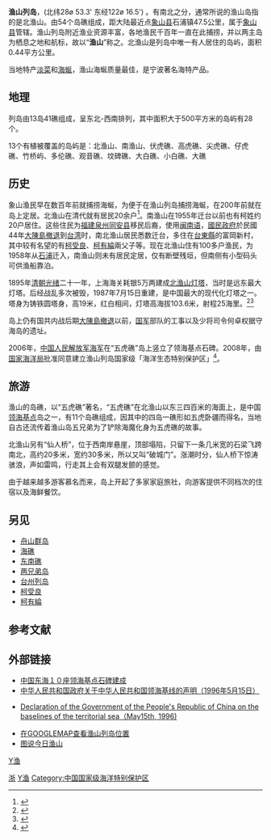 {{DEFAULTSORT:Y渔}}
{{Infobox islands
| name             = 渔山列岛
| image name       = 
| image caption    = 
| locator map      = <center>{{Location map|China|lat=28.5|long=122.2|position=top|float=none}}</center>
| map_custom       = yes
| location         = [[东海|东海]]
| coordinates      = {{coord|28|53.3|N|122|16.5|E|display=inline}}
| archipelago      = 
| total islands    = 54座岛礁
| major islands    = [[北渔山|北渔山]]
| area_km2         = 0.44
| length_km        = 
| width_km         = 
| coastline_km     =
| highest mount    = 
| elevation_m      = 
| country          = {{PRC}}
| country admin divisions title     = 省级区划
| country admin divisions           = [[浙江省|浙江省]]
| country admin divisions title 1   = 副省级城市
| country admin divisions 1         = [[宁波市|宁波市]]
| country admin divisions title 2   = 县级区划
| country admin divisions 2         = [[象山县|象山县]]
}}

'''渔山列岛'''，(北纬28ø 53.3' 东经122ø 16.5') 。有南北之分，通常所说的渔山岛指的是北渔山。由54个岛礁组成，距大陆最近点[[象山县|象山县]]石浦镇47.5公里，属于[[象山县|象山县]]管辖。渔山列岛附近渔业资源丰富，各地渔民千百年一直在此捕捞，并以两主岛为栖息之地和航标，故以“'''渔山'''”称之。北渔山是列岛中唯一有人居住的岛屿，面积0.44平方公里。

当地特产[[淡菜|淡菜]]和[[海蜒|海蜒]]，渔山海蜒质量最佳，是宁波著名海特产品。

==地理==
列岛由13岛41礁组成，呈东北-西南排列，其中面积大于500平方米的岛屿有28个。

13个有植被覆盖的岛屿是：北渔山、南渔山、伏虎礁、高虎礁、尖虎礁、仔虎礁、竹桥屿、多伦礁、观音礁、坟碑礁、大白礁、小白礁、大礁

==历史==
象山渔民早在数百年前就捕捞海蜒，为便于在渔山列岛捕捞海蜒，在200年前就在岛上定居。北渔山在清代就有居民20余户<ref>{{cite book
|author=朱正元
|title=《浙江省沿海圖說》
|url=https://books.google.com/books?id=feMvAAAAMAAJ
|year=1974
|publisher=成文出版社
|access-date=2020-09-07
|archive-date=2021-06-11
|archive-url=https://web.archive.org/web/20210611022423/https://books.google.com/books?id=feMvAAAAMAAJ
|dead-url=no
}}</ref>。南渔山在1955年迁台以前也有柯姓约20户居住。这些住民为[[福建|福建]][[泉州府|泉州]][[同安县|同安县]]移民后裔，使用[[闽南语|闽南语]]，[[國民政府|國民政府]]於民國44年[[大陳島撤退|大陳島撤退]]到[[台湾|台湾]]时，南北渔山居民悉数迁台，多住在[[台東縣|台東縣]]的富岡新村，其中较有名望的有[[柯受良|柯受良]]、[[柯有綸|柯有綸]]兩父子等。现在北渔山住有100多户渔民，为1958年从[[石浦鎮|石浦]]迁入，南渔山则未有居民定居，仅有断壁残垣，但南侧有小型码头可供渔船靠泊。

1895年[[清朝|清朝]][[光绪|光绪]]二十一年，上海海关耗银5万两建成[[北渔山灯塔|北渔山灯塔]]，当时是远东最大灯塔。后经战乱多次被毁，1987年7月15日重建，是中国最大的现代化灯塔之一。塔身为铸铁圆塔身，高19米，红白相间，灯塔高海拔103.6米，射程25海里。<ref>{{cite web
| url = http://www.shtong.gov.cn/Newsite/node2/node2245/node4526/node57705/node57733/node57737/userobject1ai44856.html
| title = 《上海港志·第二篇 港口工程·第一章 航道工程·第四节 市外工程》
| date = 2003-02-09
| dead-url = no
| archive-url = https://web.archive.org/web/20160327093117/http://www.shtong.gov.cn/Newsite/node2/node2245/node4526/node57705/node57733/node57737/userobject1ai44856.html
| archive-date = 2016-03-27
| website = 上海市地方志办公室
| access-date = 2020-09-07
}}</ref><ref>{{Cite web |url=http://unn.people.com.cn/mediafile/200509/21/F200509211654255402563713.jpg |title=北渔山灯塔 |access-date=2006-09-23 |archive-date=2018-10-01 |archive-url=https://web.archive.org/web/20181001222636/http://unn.people.com.cn/mediafile/200509/21/F200509211654255402563713.jpg |dead-url=no }}</ref>

岛上仍有国共内战后期[[大陳島撤退|大陳島撤退]]以前，[[中華民國國軍|国军]]部队的工事以及少将司令何卓权据守海岛的遗址。

2006年，[[中国人民解放军海军|中国人民解放军海军]]在“五虎礁”岛上竖立了领海基点石碑。2008年，由[[国家海洋局|国家海洋局]]批准同意建立渔山列岛国家级「海洋生态特别保护区」<ref>{{Cite web |url=http://www.wzscj.com/news/Class12/200808/news_20080821163812_22019.html |title=宁波市渔山列岛正式被国家同意建立国家级海洋生态特别保护区 |access-date=2009-01-10 |archive-date=2016-03-05 |archive-url=https://web.archive.org/web/20160305001706/http://www.wzscj.com/news/Class12/200808/news_20080821163812_22019.html |dead-url=no }}</ref>。

==旅游==
渔山的岛礁，以“五虎礁”著名，“五虎礁”在北渔山以东三四百米的海面上，是中国[[领海基点|领海基点]]岛之一，有11个岛礁组成，因其中的四岛一礁形如五虎卧疆而得名，当地自古还流传着渔山岛五兄弟为了铲除海魔化身为五虎礁的故事。

北渔山另有“仙人桥”，位于西南岸悬崖，顶部塌陷，只留下一条几米宽的石梁飞跨南北，高约20多米，宽约30多米，所以又叫“破城门”。涨潮时分，仙人桥下惊涛骇浪，声如雷鸣，行走其上会有双腿发颤的感觉。

由于越来越多游客慕名而来，岛上开起了多家家庭旅社，向游客提供不同档次的住宿以及海鲜餐饮。

==另见==
*[[舟山群岛|舟山群岛]]
*[[海礁|海礁]]
*[[东南礁|东南礁]]
*[[两兄弟岛|两兄弟岛]]
*[[台州列岛|台州列岛]]
*[[柯受良|柯受良]]
*[[柯有綸|柯有綸]]

== 参考文献 ==
{{Reflist|30em}}

==外部链接==
*[http://news.xinhuanet.com/politics/2006-09/14/content_5090042.htm 中国东海１０座领海基点石碑建成]{{Wayback|url=http://news.xinhuanet.com/politics/2006-09/14/content_5090042.htm |date=20070325035306 }}
*[https://web.archive.org/web/20070216040721/http://www.soa.gov.cn/law/960515a.htm 中华人民共和国政府关于中华人民共和国领海基线的声明（1996年5月15日）]
*{{en icon}}[http://www.un.org/Depts/los/LEGISLATIONANDTREATIES/PDFFILES/CHN_1996_Declaration.pdf  Declaration of the Government of the People's Republic of China on the baselines of the territorial sea（May15th, 1996)]{{Wayback|url=http://www.un.org/Depts/los/LEGISLATIONANDTREATIES/PDFFILES/CHN_1996_Declaration.pdf |date=20070315110738 }}
*[http://maps.google.com/maps?f=q&hl=en&q=+28%C2%B053%2718.00%22N,122%C2%B016%2730.00%22E&ie=UTF8&z=12&ll=28.894282,122.275085&spn=0.133759,0.43396&t=h&om=0&iwloc=A 在GOOGLEMAP查看渔山列岛位置]
*[http://unn.people.com.cn/GB/22220/53455/53459/3715697.html 图说今日渔山]{{Wayback|url=http://unn.people.com.cn/GB/22220/53455/53459/3715697.html |date=20181001224744 }}

[[Category:中国大陆领海基点|浙]]
[[category:石浦-南田诸岛|Y渔]]
[[Category:宁波岛屿|Y渔]]
[[Category:中国国家级海洋特别保护区|Category:中国国家级海洋特别保护区]]